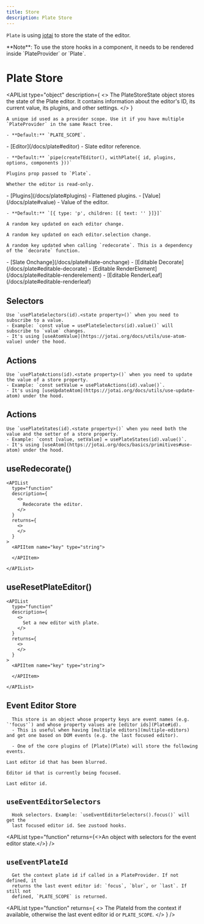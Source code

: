 ```yaml
---
title: Store
description: Plate Store
---
```


`Plate` is using [jotai](https://github.com/pmndrs/jotai) to store the state of the editor.

<Callout className="my-4">
  **Note**: To use the store hooks in a component, it needs to be rendered
  inside `PlateProvider` or `Plate`.
</Callout>

# Plate Store

<APIList
  type="object"
  description={
    <>
      The PlateStoreState object stores the state of the Plate editor. It contains information about the editor's ID, its current value, its plugins, and other settings.
    </>
  }
>

  <APIItem name="id" type="PlateId">

    A unique id used as a provider scope. Use it if you have multiple `PlateProvider` in the same React tree.

    - **Default:** `PLATE_SCOPE`.

  </APIItem>

  <APIItem name="editor" type="PlateEditor">
    - [Editor](/docs/plate#editor)
    - Slate editor reference.

    - **Default:** `pipe(createTEditor(), withPlate({ id, plugins, options, components }))`

  </APIItem>

  <APIItem name="rawPlugins" type="PlatePlugin[]">

    Plugins prop passed to `Plate`.

  </APIItem>

  <APIItem name="readOnly" type="boolean">

    Whether the editor is read-only.

  </APIItem>

  <APIItem name="plugins" type="WithPlatePlugin[]">
    - [Plugins](/docs/plate#plugins)
    - Flattened plugins.

  </APIItem>

  <APIItem name="value" type="Value">
    - [Value](/docs/plate#value)
    - Value of the editor.

    - **Default:** `[{ type: 'p', children: [{ text: '' }]}]`

  </APIItem>

  <APIItem name="keyEditor" type="string">

    A random key updated on each editor change.

  </APIItem>

  <APIItem name="keySelection" type="string">

    A random key updated on each editor.selection change.

  </APIItem>

  <APIItem name="keyDecorate" type="string">

    A random key updated when calling `redecorate`. This is a dependency of the `decorate` function.

  </APIItem>

<APIItem name="onChange" type="object">
<APISubList>
  <APISubListItem parent="onChange" name="fn" type="function">
    - [Slate Onchange](/docs/plate#slate-onchange)
  </APISubListItem>
</APISubList>

</APIItem>

<APIItem name="decorate" type="object" >
  <APISubList>
    <APISubListItem parent="decorate" name="fn" type="function" >
      - [Editable Decorate](/docs/plate#editable-decorate)
    </APISubListItem>
  </APISubList>

</APIItem>

<APIItem name="renderElement" type="object" >
  <APISubList>
    <APISubListItem parent="renderElement" name="fn" type="function" >
      - [Editable RenderElement](/docs/plate#editable-renderelement)
    </APISubListItem>
  </APISubList>

</APIItem>

<APIItem name="renderLeaf" type="object" >
  <APISubList>
    <APISubListItem parent="renderLeaf" name="fn" type="function" >
      - [Editable RenderLeaf](/docs/plate#editable-renderleaf)
    </APISubListItem>
  </APISubList>

</APIItem>
</APIAttributes>

## Selectors

    Use `usePlateSelectors(id).<state property>()` when you need to subscribe to a value.
    - Example: `const value = usePlateSelectors(id).value()` will subscribe to `value` changes.
    - It's using [useAtomValue](https://jotai.org/docs/utils/use-atom-value) under the hood.

## Actions

    Use `usePlateActions(id).<state property>()` when you need to update the value of a store property.
    - Example: `const setValue = usePlateActions(id).value()`.
    - It's using [useUpdateAtom](https://jotai.org/docs/utils/use-update-atom) under the hood.

## Actions

    Use `usePlateStates(id).<state property>()` when you need both the value and the setter of a store property.
    - Example: `const [value, setValue] = usePlateStates(id).value()`.
    - It's using [useAtom](https://jotai.org/docs/basics/primitives#use-atom) under the hood.

## useRedecorate()

    <APIList
      type="function"
      description={
        <>
          Redecorate the editor.
        </>
      }
      returns={
        <>
        </>
      }
    >
      <APIItem name="key" type="string">

      </APIItem>

    </APIList>

## useResetPlateEditor()

    <APIList
      type="function"
      description={
        <>
          Set a new editor with plate.
        </>
      }
      returns={
        <>
        </>
      }
    >
      <APIItem name="key" type="string">

      </APIItem>

    </APIList>

## Event Editor Store

      This store is an object whose property keys are event names (e.g. `'focus'`) and whose property values are [editor ids](Plate#id).
      - This is useful when having [multiple editors](multiple-editors) and get one based on DOM events (e.g. the last focused editor).

      - One of the core plugins of [Plate](Plate) will store the following events.

<APIAttributes>
  <APIItem name="blur" type="PlateId | null">

    Last editor id that has been blurred.

  </APIItem>

  <APIItem name="focus" type="PlateId | null">

    Editor id that is currently being focused.

  </APIItem>

  <APIItem name="last" type="PlateId | null">

    Last editor id.

  </APIItem>
</APIAttributes>

## `useEventEditorSelectors`

      Hook selectors. Example: `useEventEditorSelectors().focus()` will get the
      last focused editor id. See zustood hooks.

<APIList
  type="function"
  returns={<>An object with selectors for the event editor state.</>}
/>

## `useEventPlateId`

      Get the context plate id if called in a PlateProvider. If not defined, it
      returns the last event editor id: `focus`, `blur`, or `last`. If still not
      defined, `PLATE_SCOPE` is returned.

<APIList
  type="function"
  returns={
    <>
      The PlateId from the context if available, otherwise the last event editor
      id or `PLATE_SCOPE`.
    </>
  }
/>

